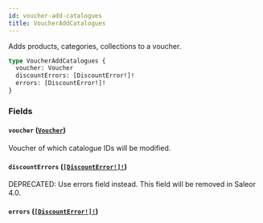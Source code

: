 ```yaml
---
id: voucher-add-catalogues
title: VoucherAddCatalogues
---
```


Adds products, categories, collections to a voucher.

```graphql
type VoucherAddCatalogues {
  voucher: Voucher
  discountErrors: [DiscountError!]!
  errors: [DiscountError!]!
}
```

### Fields

#### `voucher` ([`Voucher`](../../../developer/api-reference/objects/voucher))

Voucher of which catalogue IDs will be modified.

#### `discountErrors` ([`[DiscountError!]!`](../../../developer/api-reference/objects/discount-error))

<span class="badge badge--warning">DEPRECATED: Use errors field instead. This field will be removed in Saleor 4.0.</span>

#### `errors` ([`[DiscountError!]!`](../../../developer/api-reference/objects/discount-error))
